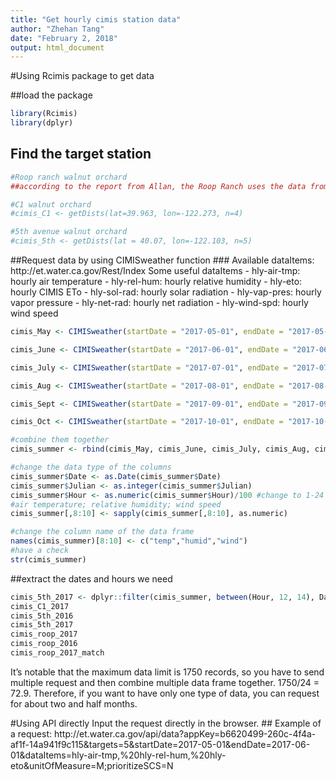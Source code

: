 ---
title: "Get hourly cimis station data"
author: "Zhehan Tang"
date: "February 2, 2018"
output: html_document
---

#Using Rcimis package to get data

##load the package
```{r}
library(Rcimis)
library(dplyr)
```

## Find the target station
```{r}
#Roop ranch walnut orchard
##according to the report from Allan, the Roop Ranch uses the data from Gerber South #222

#C1 walnut orchard
#cimis_C1 <- getDists(lat=39.963, lon=-122.273, n=4)

#5th avenue walnut orchard
#cimis_5th <- getDists(lat = 40.07, lon=-122.103, n=5)

```


##Request data by using CIMISweather function 
### Available dataItems: http://et.water.ca.gov/Rest/Index
Some useful dataItems
- hly-air-tmp: hourly air temperature
- hly-rel-hum: hourly relative humidity
- hly-eto: hourly CIMIS ETo
- hly-sol-rad: hourly solar radiation
- hly-vap-pres: hourly vapor pressure
- hly-net-rad: hourly net radiation
- hly-wind-spd: hourly wind speed

```{r}
cimis_May <- CIMISweather(startDate = "2017-05-01", endDate = "2017-05-31", targets = 222, dataItems = c("hly-air-tmp","hly-wind-spd", "hly-rel-hum"), appKey = "b6620499-260c-4f4a-af1f-14a941f9c115")

cimis_June <- CIMISweather(startDate = "2017-06-01", endDate = "2017-06-30", targets = 222, dataItems = c("hly-air-tmp","hly-wind-spd", "hly-rel-hum"), appKey = "b6620499-260c-4f4a-af1f-14a941f9c115")

cimis_July <- CIMISweather(startDate = "2017-07-01", endDate = "2017-07-31", targets = 222, dataItems = c("hly-air-tmp","hly-wind-spd", "hly-rel-hum"), appKey = "b6620499-260c-4f4a-af1f-14a941f9c115")

cimis_Aug <- CIMISweather(startDate = "2017-08-01", endDate = "2017-08-31", targets = 222, dataItems = c("hly-air-tmp","hly-wind-spd", "hly-rel-hum"), appKey = "b6620499-260c-4f4a-af1f-14a941f9c115")

cimis_Sept <- CIMISweather(startDate = "2017-09-01", endDate = "2017-09-30", targets = 222, dataItems = c("hly-air-tmp","hly-wind-spd", "hly-rel-hum"), appKey = "b6620499-260c-4f4a-af1f-14a941f9c115")

cimis_Oct <- CIMISweather(startDate = "2017-10-01", endDate = "2017-10-31", targets = 222, dataItems = c("hly-air-tmp","hly-wind-spd", "hly-rel-hum"), appKey = "b6620499-260c-4f4a-af1f-14a941f9c115")

#combine them together
cimis_summer <- rbind(cimis_May, cimis_June, cimis_July, cimis_Aug, cimis_Sept, cimis_Oct)

#change the data type of the columns
cimis_summer$Date <- as.Date(cimis_summer$Date)
cimis_summer$Julian <- as.integer(cimis_summer$Julian)
cimis_summer$Hour <- as.numeric(cimis_summer$Hour)/100 #change to 1-24
#air temperature; relative humidity; wind speed
cimis_summer[,8:10] <- sapply(cimis_summer[,8:10], as.numeric)

#change the column name of the data frame 
names(cimis_summer)[8:10] <- c("temp","humid","wind")
#have a check 
str(cimis_summer)
```


##extract the dates and hours we need 
```{r}
cimis_5th_2017 <- dplyr::filter(cimis_summer, between(Hour, 12, 14), Date %in% swp_5theast_2017$Date)
cimis_C1_2017 
cimis_5th_2016 
cimis_5th_2017
cimis_roop_2017
cimis_roop_2016
cimis_roop_2017_match 

```

It's notable that the maximum data limit is 1750 records, so you have to send multiple request and then combine multiple data frame together. 
1750/24 = 72.9. Therefore, if you want to have only one type of data, you can request for about two and half months. 

#Using API directly
Input the request directly in the browser. 
## Example of a request: 
http://et.water.ca.gov/api/data?appKey=b6620499-260c-4f4a-af1f-14a941f9c115&targets=5&startDate=2017-05-01&endDate=2017-06-01&dataItems=hly-air-tmp,%20hly-rel-hum,%20hly-eto&unitOfMeasure=M;prioritizeSCS=N 

